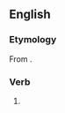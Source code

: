 ==English==

===Etymology===
From {{suffix|en|thou|pos1=verb|t1=to address as "thou"|est}}.

===Verb===
{{head|en|verb form}}

# {{en-archaic second-person singular of|thou}}